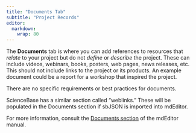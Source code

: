 ```yaml
---
title: "Documents Tab"
subtitle: "Project Records"
editor: 
  markdown: 
    wrap: 80
---
```


The **Documents** tab is where you can add references to resources that *relate*
to your project but do not *define* or *describe* the project. These can include
videos, webinars, books, posters, web pages, news releases, etc. This should not
include links to the project or its products. An example document could be a
report for a workshop that inspired the project.

There are no specific requirements or best practices for documents.

::: {.callout-note  icon=false}
ScienceBase has a similar section called "weblinks."
These will be populated in the Documents section if sbJSON is imported into
mdEditor. 
:::

For more information, consult the [Documents section](https://guide.mdeditor.org/reference/edit-window/metadata/documents-panels/document-section.html) 
of the mdEditor manual.
